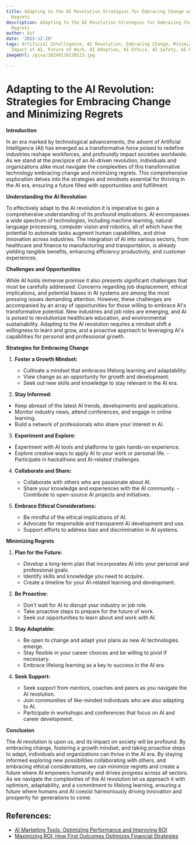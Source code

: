 ```yaml
---
title: Adapting to the AI Revolution Strategies for Embracing Change and Minimizing
  Regrets
description: Adapting to the AI Revolution Strategies for Embracing Change and Minimizing
  Regrets
author: Usf
date: '2023-12-29'
tags: Artificial Intelligence, AI Revolution, Embracing Change, Minimizing Regrets,
  Impact of AI, Future of Work, AI Adoption, AI Ethics, AI Safety, AI Regulation
imageUrl: /pixa/20240116230123.jpg

---
```

# Adapting to the AI Revolution:  Strategies for Embracing  Change and Minimizing Regrets

**Introduction**

In an era  marked by technological advancements, the advent of Artificial Intelligence (AI) has emerged as a transformative  force poised  to redefine industries reshape workforces, and  profoundly  impact  societies worldwide.  As we stand at the precipice of an AI-driven revolution, individuals and organizations alike must navigate the complexities of this transformative technology embracing change and minimizing regrets. This comprehensive exploration delves into the strategies  and mindsets essential for thriving in the AI era, ensuring a  future filled with  opportunities and  fulfillment.

**Understanding the AI  Revolution**

To effectively adapt to the AI revolution it is imperative to gain a comprehensive understanding of its profound implications. AI encompasses a wide  spectrum of technologies, including machine learning, natural language processing, computer vision and robotics, all of which have the potential to automate tasks augment human capabilities, and drive innovation across industries. The integration of AI into various  sectors, from healthcare and finance to manufacturing and transportation, is already yielding tangible benefits, enhancing efficiency productivity, and customer experiences.

**Challenges and Opportunities**

While AI holds immense promise it also presents significant challenges that must be  carefully addressed. Concerns regarding job  displacement, ethical implications, and potential biases in AI systems are among the most pressing  issues demanding attention.  However, these challenges are accompanied by an array of opportunities for those  willing to embrace  AI's transformative potential. New industries and  job roles are emerging, and AI  is poised to revolutionize healthcare education, and environmental sustainability. Adapting to the AI revolution requires a mindset  shift a willingness to learn and grow,  and a proactive approach to leveraging AI's capabilities for personal and  professional growth.

**Strategies for Embracing Change**

1. **Foster a  Growth Mindset:**
   -  Cultivate  a mindset that embraces lifelong learning and adaptability.
   -  View change as an opportunity for growth and development.
   - Seek out new skills and knowledge to stay relevant in the AI era.

2.  **Stay Informed:**
   - Keep abreast of the latest AI trends, developments and applications.
   - Monitor industry news, attend conferences, and engage in online learning.
   - Build a network  of professionals who share your interest in AI.

3.  **Experiment and Explore:**
   - Experiment with AI tools and platforms  to gain hands-on experience.
   - Explore creative ways to apply AI to your work or personal life.
    - Participate  in hackathons and AI-related challenges.

4. **Collaborate and Share:**
   - Collaborate with others who are passionate about  AI.
   - Share your knowledge and experiences with the AI community.
   -Contribute to open-source AI projects and initiatives.

5. **Embrace Ethical Considerations:**
   - Be mindful of the ethical implications of AI.
    - Advocate for responsible  and transparent  AI  development and use.
     - Support efforts to address  bias and discrimination  in AI systems.

**Minimizing Regrets**

1. **Plan for  the Future:**
   - Develop a long-term plan that incorporates AI into your personal  and professional goals.
   - Identify skills and  knowledge you need to acquire.
   - Create a timeline for your AI-related learning and development.

2. **Be Proactive:**
   - Don't wait for  AI  to disrupt your industry or job role.
    - Take proactive steps to prepare for  the future of work.
   - Seek out opportunities to learn about and work with AI.

3. **Stay  Adaptable:**
   - Be open  to change and adapt  your plans as new AI  technologies emerge.
   - Stay flexible in your career choices  and be  willing  to pivot if necessary.
   - Embrace lifelong learning as a key to success in the AI  era.

4. **Seek Support:**
   - Seek  support from mentors, coaches and peers as you navigate the AI revolution.
   - Join communities of like-minded individuals  who are also  adapting to AI.
    - Participate in workshops and conferences that focus on AI and  career development.

**Conclusion**

The AI revolution is upon  us, and its impact on society will  be profound. By embracing  change, fostering a growth mindset, and  taking proactive steps to adapt, individuals and organizations can thrive in the AI era. By staying informed exploring new possibilities collaborating  with others, and  embracing  ethical considerations, we can minimize  regrets and create a future where AI empowers humanity and drives progress across all sectors. As we navigate the complexities of the AI revolution let us approach it with optimism, adaptability, and a  commitment to lifelong learning, ensuring  a future where humans and AI coexist harmoniously driving innovation and prosperity for generations to come.

## References:
- [AI Marketing Tools: Optimizing Performance and Improving ROI](https://aicontentfy.com/en/blog/ai-marketing-tools-optimizing-performance-and-improving-roi)
- [Maximizing ROI: How First Outcomes Optimizes Financial Strategies](https://firstoutcomes.com/maximizing-roi-how-first-outcomes-optimizes-financial-strategies/)

